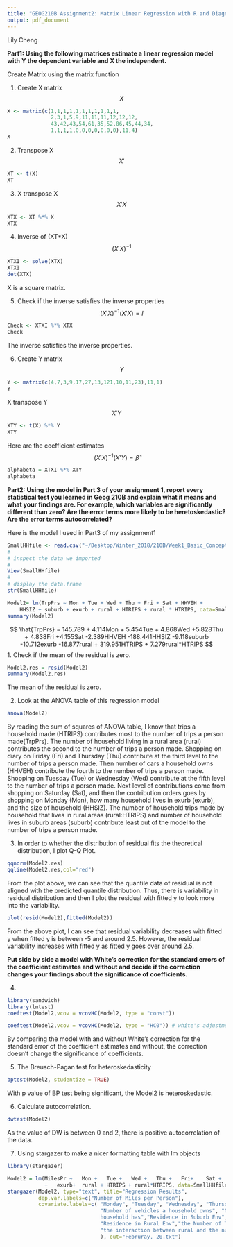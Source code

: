 ```yaml
---
title: "GEOG210B Assignment2: Matrix Linear Regression with R and Diagnostics"
output: pdf_document
---
```

Lily Cheng

**Part1: Using the following matrices estimate a linear regression model with Y the dependent variable and X the independent. **

Create Matrix using the matrix function

1. Create X matrix
$$X$$
```r
X <- matrix(c(1,1,1,1,1,1,1,1,1,1,1, 
              2,3,1,5,9,11,11,11,12,12,12,
              43,42,43,54,61,35,52,86,45,44,34,
              1,1,1,1,0,0,0,0,0,0,0),11,4)
X
```
2. Transpose X
$$X'$$
```r
XT <- t(X)
XT
```
3. X transpose X
$$X'X$$

```r
XTX <- XT %*% X
XTX
```
4. Inverse of (XT*X)
$$(X'X)^{-1}$$

```r
XTXI <- solve(XTX)
XTXI
det(XTX)
```
X is a square matrix.


5. Check if the inverse satisfies the inverse properties
$$(X'X)^{-1}(X'X) = I$$
```r
Check <- XTXI %*% XTX
Check
```
The inverse satisfies the inverse properties.


6. Create Y matrix
$$Y$$
```r
Y <- matrix(c(4,7,3,9,17,27,13,121,10,11,23),11,1)
Y
```
X transpose Y
$$ X'Y $$
```r
XTY <- t(X) %*% Y
XTY
```
Here are the coefficient estimates
$$(X'X)^{-1}(X'Y) = \hat{\beta}$$
```r
alphabeta = XTXI %*% XTY
alphabeta
```


**Part2: Using the model in Part 3 of your assignment 1, report every statistical test you learned in Geog 210B and explain what it means and what your findings are.  For example, which variables are significantly different than zero?  Are the error terms more likely to be heretoskedastic? Are the error terms autocorrelated? **

Here is the model I used in Part3 of my assignment1
```r
SmallHHfile <- read.csv("~/Desktop/Winter_2018/210B/Week1_Basic_Concepts/SmallHHfile.csv")
#
# inspect the data we imported
#
View(SmallHHfile)
#
# display the data.frame
str(SmallHHfile)
```

```r
Model2= lm(TrpPrs ~ Mon + Tue + Wed + Thu + Fri + Sat + HHVEH + 
    HHSIZ + suburb + exurb + rural + HTRIPS + rural * HTRIPS, data=SmallHHfile)
summary(Model2)
```

$$ \hat{TrpPrs} = 145.789 + 4.114Mon + 5.454Tue + 4.868Wed +5.828Thu + 4.838Fri
+4.155Sat -2.389HHVEH -188.441HHSIZ -9.118suburb -10.712exurb -16.877rural + 
319.951HTRIPS + 7.279rural*HTRIPS $$
1. Check if the mean of the residual is zero.
```r
Model2.res = resid(Model2)
summary(Model2.res)
```
The mean of the residual is zero.


2. Look at the ANOVA table of this regression model
```r
anova(Model2)
```
By reading the sum of squares of ANOVA table, I know that trips a household made (HTRIPS) contributes most to the number of trips a person made(TrpPrs). The number of household living in a rural area (rural) contributes the second to the number of trips a person made. Shopping on diary on Friday (Fri) and Thursday (Thu) contribute at the third level to the number of trips a person made. Then number of cars a household owns (HHVEH) contribute the fourth to the number of trips a person made. Shopping on Tuesday (Tue) or Wednesday (Wed) contribute at the fifth level to the number of trips a person made. Next level of contributions come from shopping on Saturday (Sat), and then the contribution orders goes by shopping on Monday (Mon), how many household lives in exurb (exurb), and the size of household (HHSIZ). The number of household trips made by household that lives in rural areas (rural:HTRIPS) and number of household lives in suburb areas (suburb) contribute least out of the model to the number of trips a person made.

3. In order to whether the distribution of residual fits the theoretical distribution, I plot Q-Q Plot.
```r
qqnorm(Model2.res)
qqline(Model2.res,col="red")
```
From the plot above, we can see that the quantile data of residual is not aligned with the predicted quantile distribution. Thus, there is variability in residual distribution and then I plot the residual with fitted y to look more into the variability.
```r
plot(resid(Model2),fitted(Model2))
```


From the above plot, I can see that residual variability decreases with fitted y when fitted y is between -5 and around 2.5. However, the residual variability increases with fitted y as fitted y goes over around 2.5.



**Put side by side a model with White's correction for the standard errors of the coefficient estimates and without and decide if the correction changes your findings about the significance of coefficients. **

4.
```r
library(sandwich)
library(lmtest)
coeftest(Model2,vcov = vcovHC(Model2, type = "const"))
```
```r
coeftest(Model2,vcov = vcovHC(Model2, type = "HC0")) # white's adjustment
```
By comparing the model with and without White's correction for the standard error of the coefficient estimates and without, the correction doesn't change the significance of coefficients.


5. The Breusch-Pagan test for heteroskedasticity
```r
bptest(Model2, studentize = TRUE)
```
With p value of BP test being significant, the Model2 is heteroskedastic.


6. Calculate autocorrelation.
```r
dwtest(Model2)
```
As the value of DW is between 0 and 2, there is positive autocorrelation of the data. 

7. Using stargazer to make a nicer formatting table with lm objects
```r
library(stargazer)
```
```r
Model2 = lm(MilesPr ~ 	Mon	+	Tue	+	Wed	+	Thu	+	Fri+	Sat	+	HHVEH	+	HHSIZ	+	suburb	
            +	exurb+	rural + HTRIPS + rural*HTRIPS, data=SmallHHfile)
stargazer(Model2, type="text", title="Regression Results", 
          dep.var.labels=c("Number of Miles per Person"), 
          covariate.labels=c( "Monday", "Tuesday", "Wednesday", "Thursday", "Friday", "Saturday",
                              "Number of vehicles a household owns", "Number of people a 
                              household has","Residence in Suburb Env", "Residence in Exurb Env", 
                              "Residence in Rural Env","the Number of Trips a household made", 
                              "the interaction between rural and the number of trips a household made"
                              ), out="Februray, 20.txt")


```

